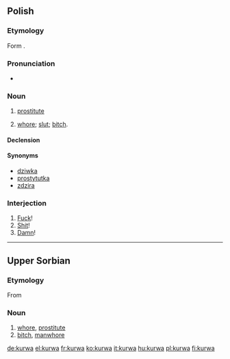 {{also|kurwą}}
==Polish==

===Etymology===
Form {{proto|Slavic|kury|lang=pl}}.

===Pronunciation===
* {{IPA|[ˈkurva]|lang=pl}}

===Noun===
{{infl|pl|noun|g=f}}

# {{vulgar|lang=pl}} [[prostitute]]
# {{context|offensive|vulgar|lang=pl}} [[whore]]; [[slut]]; [[bitch]].

====Declension====
{{pl-decl-noun
|kurwa|kurwy
|kurwy|kurew
|kurwie|kurwom
|kurwę|kurwy
|kurwą|kurwami
|kurwie|kurwach
|kurwo|kurwy
}}

====Synonyms====
* [[dziwka]]
* [[prostytutka]]
* [[zdzira]]

===Interjection===
{{infl|pl|interjection}}

# [[fuck|Fuck]]!
# [[shit|Shit]]!
# [[damn|Damn]]!

----

==Upper Sorbian==

===Etymology===
From {{proto|Slavic|kury|lang=hsb}}

===Noun===
{{infl|hsb|noun|g=f}}

# [[whore]], [[prostitute]]
# [[bitch]], [[manwhore]]

[[de:kurwa]]
[[el:kurwa]]
[[fr:kurwa]]
[[ko:kurwa]]
[[it:kurwa]]
[[hu:kurwa]]
[[pl:kurwa]]
[[fi:kurwa]]